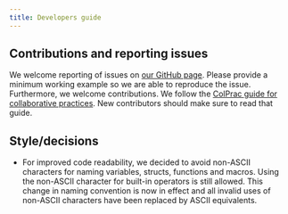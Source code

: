 ```yaml
---
title: Developers guide
---
```


## Contributions and reporting issues

We welcome reporting of issues on [our GitHub page](https://github.com/Deltares/Wflow.jl/issues/new/choose).
Please provide a minimum working example so we are able to reproduce the issue. Furthermore, we
welcome contributions. We follow the [ColPrac guide for collaborative practices](https://github.com/SciML/ColPrac). New
contributors should make sure to read that guide.

## Style/decisions

- For improved code readability, we decided to avoid non-ASCII characters for naming variables,
  structs, functions and macros. Using the non-ASCII character for built-in operators is still
  allowed. This change in naming convention is now in effect and all invalid uses of non-ASCII
  characters have been replaced by ASCII equivalents.